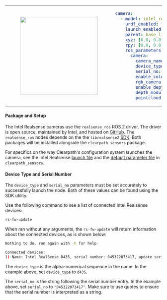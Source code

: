 <table>
<tr>
<td>
<center>
<figure>
    <img src={require("./img/intel_realsense.png").default} width="250" />
</figure>
</center>
</td>
<td>

```yaml
camera:
  - model: intel_realsense
    urdf_enabled: true
    launch_enabled: true
    parent: base_link
    xyz: [0.0, 0.0, 0.0]
    rpy: [0.0, 0.0, 0.0]
    ros_parameters:
      camera:
        camera_name: camera_0
        device_type: d435
        serial_no: "0"
        enable_color: true
        rgb_camera.profile: 640,480,30
        enable_depth: true
        depth_module.profile: 640,480,30
        pointcloud.enable: true
```
</td>
</tr>
</table>

#### Package and Setup
The Intel Realsense cameras use the `realsense_ros` ROS 2 driver. The driver is open source, maintained by Intel, and hosted on [GitHub](https://github.com/IntelRealSense/realsense-ros). The `realsense_ros` nodes depends on the the `librealsense2` [SDK](https://github.com/IntelRealSense/librealsense). Both packages will be installed alongside the `clearpath_sensors` package.

For specifics on the way Clearpath's configuration system launches the camera, see the Intel Realsense [launch file](https://github.com/clearpathrobotics/clearpath_robot/blob/main/clearpath_sensors/launch/intel_realsense.launch.py) and the [default parameter file](https://github.com/clearpathrobotics/clearpath_robot/blob/main/clearpath_sensors/config/intel_realsense.yaml) in `clearpath_sensors`.

#### Device Type and Serial Number
The `device_type` and `serial_no` parameters must be set accurately to successfully launch the node. Both of these values can be found using the SDK utility.

Use the following command to see a list of connected Intel Realsense devices:
```bash
rs-fw-update
```

When ran without any arguments, the `rs-fw-update` will return information about the connected devices, as is shown below:
```bash
Nothing to do, run again with -h for help

Connected devices:
1) Name: Intel RealSense D435, serial number: 045322073417, update serial number: 041323020523, firmware version: 5.12.13.50, USB type: 3.2
```

The `device_type` is the alpha-numerical sequence in the name. In the example above, set `device_type` to `d435`.

The `serial_no` is the string following the serial number entry. In the example above, set `serial_no` to `"045322073417"`. Make sure to use quotes to ensure that the serial number is interpreted as a string.
